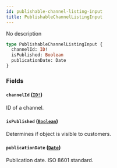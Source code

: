 ```yaml
---
id: publishable-channel-listing-input
title: PublishableChannelListingInput
---
```


No description

```graphql
type PublishableChannelListingInput {
  channelId: ID!
  isPublished: Boolean
  publicationDate: Date
}
```

### Fields

#### `channelId` ([`ID!`](/api-reference/scalars/id.mdx))

ID of a channel.

#### `isPublished` ([`Boolean`](/api-reference/scalars/boolean.mdx))

Determines if object is visible to customers.

#### `publicationDate` ([`Date`](/api-reference/scalars/date.mdx))

Publication date. ISO 8601 standard.

